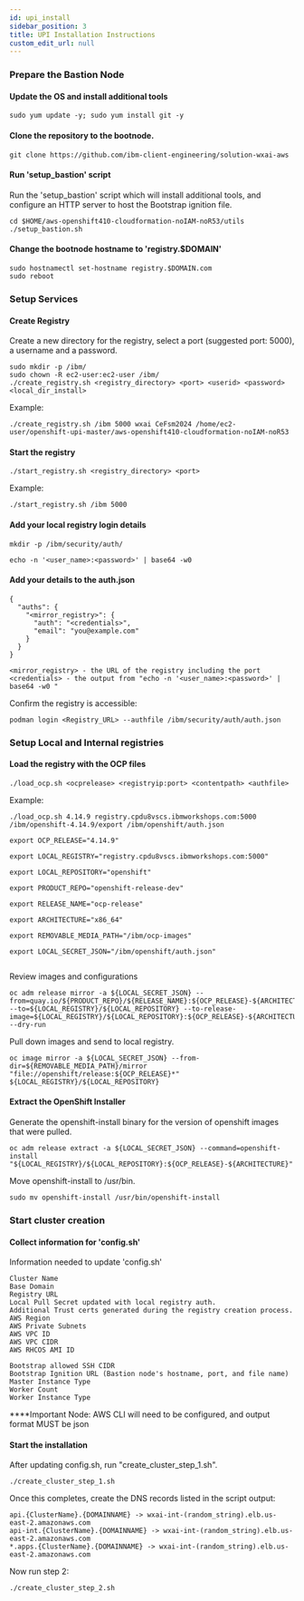 ```yaml
---
id: upi_install
sidebar_position: 3
title: UPI Installation Instructions
custom_edit_url: null
---
```



### Prepare the Bastion Node


#### Update the OS and install additional tools

```
sudo yum update -y; sudo yum install git -y
```



#### Clone the repository to the bootnode.


```
git clone https://github.com/ibm-client-engineering/solution-wxai-aws
```


#### Run 'setup_bastion' script

Run the 'setup_bastion' script which will install additional tools, and configure an HTTP server to host the Bootstrap ignition file.

```
cd $HOME/aws-openshift410-cloudformation-noIAM-noR53/utils
./setup_bastion.sh
```

#### Change the bootnode hostname to 'registry.$DOMAIN'

```
sudo hostnamectl set-hostname registry.$DOMAIN.com
sudo reboot
```


### Setup Services

#### Create Registry

Create a new directory for the registry, select a port (suggested port: 5000), a username and a password.

```
sudo mkdir -p /ibm/
sudo chown -R ec2-user:ec2-user /ibm/
./create_registry.sh <registry_directory> <port> <userid> <password> <local_dir_install>
```

Example:

```
./create_registry.sh /ibm 5000 wxai CeFsm2024 /home/ec2-user/openshift-upi-master/aws-openshift410-cloudformation-noIAM-noR53
```

#### Start the registry

```
./start_registry.sh <registry_directory> <port>
```

Example:

```
./start_registry.sh /ibm 5000
```

#### Add your local registry login details 

```
mkdir -p /ibm/security/auth/
```

```
echo -n '<user_name>:<password>' | base64 -w0 
```

#### Add your details to the auth.json

```
{
  "auths": {
    "<mirror_registry>": { 
      "auth": "<credentials>", 
      "email": "you@example.com"
    }
  }
}
```

```
<mirror_registry> - the URL of the registry including the port
<credentials> - the output from "echo -n '<user_name>:<password>' | base64 -w0 "
```

Confirm the registry is accessible:

```
podman login <Registry_URL> --authfile /ibm/security/auth/auth.json
```
### Setup Local and Internal registries

#### Load the registry with the OCP files
```
./load_ocp.sh <ocprelease> <registryip:port> <contentpath> <authfile>
```

Example: 

```
./load_ocp.sh 4.14.9 registry.cpdu8vscs.ibmworkshops.com:5000 /ibm/openshift-4.14.9/export /ibm/openshift/auth.json
```

```
export OCP_RELEASE="4.14.9"

export LOCAL_REGISTRY="registry.cpdu8vscs.ibmworkshops.com:5000"

export LOCAL_REPOSITORY="openshift"

export PRODUCT_REPO="openshift-release-dev"

export RELEASE_NAME="ocp-release"

export ARCHITECTURE="x86_64"

export REMOVABLE_MEDIA_PATH="/ibm/ocp-images"

export LOCAL_SECRET_JSON="/ibm/openshift/auth.json"


```

Review images and configurations

```
oc adm release mirror -a ${LOCAL_SECRET_JSON} --from=quay.io/${PRODUCT_REPO}/${RELEASE_NAME}:${OCP_RELEASE}-${ARCHITECTURE} --to=${LOCAL_REGISTRY}/${LOCAL_REPOSITORY} --to-release-image=${LOCAL_REGISTRY}/${LOCAL_REPOSITORY}:${OCP_RELEASE}-${ARCHITECTURE} --dry-run
```


Pull down images and send to local registry.

```
oc image mirror -a ${LOCAL_SECRET_JSON} --from-dir=${REMOVABLE_MEDIA_PATH}/mirror "file://openshift/release:${OCP_RELEASE}*" ${LOCAL_REGISTRY}/${LOCAL_REPOSITORY} 
```


#### Extract the OpenShift Installer 
Generate the openshift-install binary for the version of openshift images that were pulled.

```
oc adm release extract -a ${LOCAL_SECRET_JSON} --command=openshift-install "${LOCAL_REGISTRY}/${LOCAL_REPOSITORY}:${OCP_RELEASE}-${ARCHITECTURE}"
```

Move openshift-install to /usr/bin.

```
sudo mv openshift-install /usr/bin/openshift-install
```

### Start cluster creation

#### Collect information for 'config.sh'

Information needed to update 'config.sh'

```
Cluster Name
Base Domain
Registry URL
Local Pull Secret updated with local registry auth.
Additional Trust certs generated during the registry creation process.
AWS Region
AWS Private Subnets
AWS VPC ID
AWS VPC CIDR
AWS RHCOS AMI ID

Bootstrap allowed SSH CIDR
Bootstrap Ignition URL (Bastion node's hostname, port, and file name)
Master Instance Type
Worker Count
Worker Instance Type
```

****Important Node: AWS CLI will need to be configured, and output format MUST be json

#### Start the installation

After updating config.sh, run "create_cluster_step_1.sh".

```
./create_cluster_step_1.sh
```

Once this completes, create the DNS records listed in the script output:

```
api.{ClusterName}.{DOMAINNAME} -> wxai-int-(random_string).elb.us-east-2.amazonaws.com
api-int.{ClusterName}.{DOMAINNAME} -> wxai-int-(random_string).elb.us-east-2.amazonaws.com
*.apps.{ClusterName}.{DOMAINNAME} -> wxai-int-(random_string).elb.us-east-2.amazonaws.com
```

Now run step 2:

```
./create_cluster_step_2.sh
```


